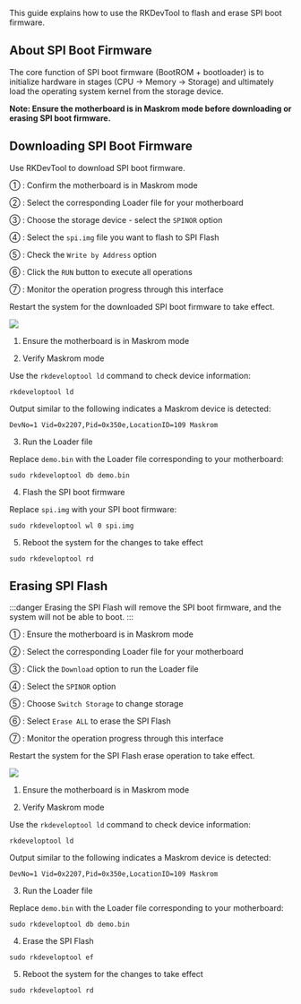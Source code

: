 This guide explains how to use the RKDevTool to flash and erase SPI boot firmware.

## About SPI Boot Firmware

The core function of SPI boot firmware (BootROM + bootloader) is to initialize hardware in stages (CPU → Memory → Storage) and ultimately load the operating system kernel from the storage device.

**Note: Ensure the motherboard is in Maskrom mode before downloading or erasing SPI boot firmware.**

## Downloading SPI Boot Firmware

Use RKDevTool to download SPI boot firmware.

<Tabs queryString="platform">

<TabItem value="Windows">

① : Confirm the motherboard is in Maskrom mode

② : Select the corresponding Loader file for your motherboard

③ : Choose the storage device - select the `SPINOR` option

④ : Select the `spi.img` file you want to flash to SPI Flash

⑤ : Check the `Write by Address` option

⑥ : Click the `RUN` button to execute all operations

⑦ : Monitor the operation progress through this interface

Restart the system for the downloaded SPI boot firmware to take effect.

<div style={{ textAlign: "center" }}>
  <img
    src="/en/img/common/tools/rkdevtool/rk-down-spi-01.webp"
    style={{ width: "100%", maxWidth: "1200px" }}
  />
</div>

</TabItem>

<TabItem value="Linux / MacOS">

1. Ensure the motherboard is in Maskrom mode

2. Verify Maskrom mode

Use the `rkdeveloptool ld` command to check device information:

```
rkdeveloptool ld
```

Output similar to the following indicates a Maskrom device is detected:

```
DevNo=1	Vid=0x2207,Pid=0x350e,LocationID=109 Maskrom
```

3. Run the Loader file

Replace `demo.bin` with the Loader file corresponding to your motherboard:

<NewCodeBlock tip="Linux / MacOS$" type="host">

```
sudo rkdeveloptool db demo.bin
```

</NewCodeBlock>

4. Flash the SPI boot firmware

Replace `spi.img` with your SPI boot firmware:

```
sudo rkdeveloptool wl 0 spi.img
```

5. Reboot the system for the changes to take effect

```
sudo rkdeveloptool rd
```

</TabItem>

</Tabs>

## Erasing SPI Flash

:::danger
Erasing the SPI Flash will remove the SPI boot firmware, and the system will not be able to boot.
:::

<Tabs queryString="platform">

<TabItem value="Windows">

① : Ensure the motherboard is in Maskrom mode

② : Select the corresponding Loader file for your motherboard

③ : Click the `Download` option to run the Loader file

④ : Select the `SPINOR` option

⑤ : Choose `Switch Storage` to change storage

⑥ : Select `Erase ALL` to erase the SPI Flash

⑦ : Monitor the operation progress through this interface

Restart the system for the SPI Flash erase operation to take effect.

<div style={{ textAlign: "center" }}>
  <img
    src="/en/img/common/tools/rkdevtool/rk-earse-spi-01.webp"
    style={{ width: "100%", maxWidth: "1200px" }}
  />
</div>

</TabItem>

<TabItem value="Linux / MacOS">

1. Ensure the motherboard is in Maskrom mode

2. Verify Maskrom mode

Use the `rkdeveloptool ld` command to check device information:

```
rkdeveloptool ld
```

Output similar to the following indicates a Maskrom device is detected:

```
DevNo=1	Vid=0x2207,Pid=0x350e,LocationID=109 Maskrom
```

3. Run the Loader file

Replace `demo.bin` with the Loader file corresponding to your motherboard:

```
sudo rkdeveloptool db demo.bin
```

4. Erase the SPI Flash

```
sudo rkdeveloptool ef
```

5. Reboot the system for the changes to take effect

```
sudo rkdeveloptool rd
```

</TabItem>

</Tabs>
